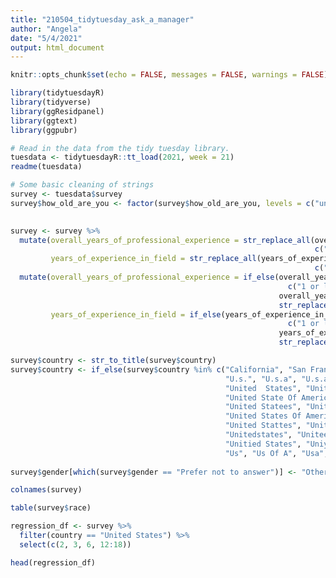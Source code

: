 ```yaml
---
title: "210504_tidytuesday_ask_a_manager"
author: "Angela"
date: "5/4/2021"
output: html_document
---
```


```r
knitr::opts_chunk$set(echo = FALSE, messages = FALSE, warnings = FALSE)
```

```r
library(tidytuesdayR)
library(tidyverse)
library(ggResidpanel)
library(ggtext)
library(ggpubr)
```


```r
# Read in the data from the tidy tuesday library.
tuesdata <- tidytuesdayR::tt_load(2021, week = 21)
readme(tuesdata)
```

```r
# Some basic cleaning of strings
survey <- tuesdata$survey
survey$how_old_are_you <- factor(survey$how_old_are_you, levels = c("under 18", "18-24", "25-34", "35-44", "45-54",
                                                                       "55-64", "65 or over"))

survey <- survey %>%
  mutate(overall_years_of_professional_experience = str_replace_all(overall_years_of_professional_experience, 
                                                                    c("year " = "", " years" = "")),
         years_of_experience_in_field = str_replace_all(years_of_experience_in_field, 
                                                                    c("year " = "", " years" = ""))) %>% 
  mutate(overall_years_of_professional_experience = if_else(overall_years_of_professional_experience %in% 
                                                              c("1 or less", "41 or more"), 
                                                            overall_years_of_professional_experience, 
                                                            str_replace_all(overall_years_of_professional_experience, " ", "")),
         years_of_experience_in_field = if_else(years_of_experience_in_field %in% 
                                                              c("1 or less", "41 or more"), 
                                                            years_of_experience_in_field, 
                                                            str_replace_all(years_of_experience_in_field, " ", "")))

survey$country <- str_to_title(survey$country)
survey$country <- if_else(survey$country %in% c("California", "San Francisco", "The United States", "The Us", "U. S", "U. S.", "U.s",
                                                "U.s.", "U.s.a", "U.s.a.", "U.s>", "U.sa", "Uniited States", "Unite States", 
                                                "United  States", "United Sates", "United Sates Of America", "United Stares", "United State",
                                                "United State Of America", "United Statea", "United Stated", "United Stateds", 
                                                "United Statees", "United States Of America", "United States Of American", 
                                                "United States Of Americas", "United Statesp", "United Statew", "United Statss", 
                                                "United Stattes", "United Statues", "United Status", "United Statws", "United Sttes",
                                                "Unitedstates", "Uniteed States", "Unitef Stated", "Uniter Statez", "Unites States", 
                                                "Unitied States", "Uniyed States", "Uniyes States", "Unted States", "Untied States", 
                                                "Us", "Us Of A", "Usa", "Usaa"), "United States", survey$country)
           
survey$gender[which(survey$gender == "Prefer not to answer")] <- "Other or prefer not to answer"
```                    


```r
colnames(survey)

```

```r
table(survey$race)
```



```r
regression_df <- survey %>%
  filter(country == "United States") %>%
  select(c(2, 3, 6, 12:18))

head(regression_df)
```



